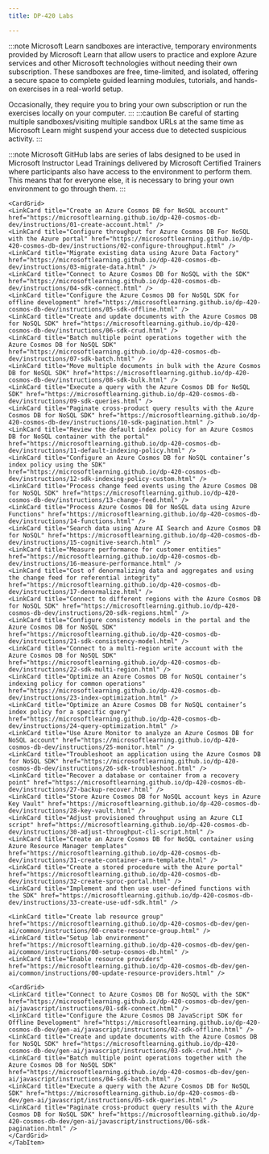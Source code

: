 ---
title: DP-420 Labs

---

<Tabs>
  <TabItem label="Microsoft Learn">

:::note 
Microsoft Learn sandboxes are interactive, temporary environments provided by Microsoft Learn that allow users to practice and explore Azure services and other Microsoft technologies without needing their own subscription. These sandboxes are free, time-limited, and isolated, offering a secure space to complete guided learning modules, tutorials, and hands-on exercises in a real-world setup.

Occasionally, they require you to bring your own subscription or run the exercises locally on your computer.
:::
:::caution 
Be careful of starting multiple sandboxes/visiting multiple sandbox URLs at the same time as Microsoft Learn might suspend your access due to detected suspicious activity. 
:::

  <CardGrid>  
    <LinkCard title="Create an Azure Cosmos DB for NoSQL account" href="https://learn.microsoft.com/training/modules/try-azure-cosmos-db-sql-api/4-exercise-create-account/?WT.mc_id=studentamb_165290" /> 
    <LinkCard title="Configure throughput for Azure Cosmos DB for NoSQL with the Azure portal" href="https://learn.microsoft.com/training/modules/configure-azure-cosmos-db-sql-api/7-exercise-configure-throughput-for-azure-portal/?WT.mc_id=studentamb_165290" /> 
    <LinkCard title="Migrate existing data using Azure Data Factory" href="https://learn.microsoft.com/training/modules/move-data-azure-cosmos-db-sql-api/6-exercise-migrate-existing-data-using-azure-data-factory/?WT.mc_id=studentamb_165290" /> 
    <LinkCard title="Connect to Azure Cosmos DB for NoSQL with the SDK" href="https://learn.microsoft.com/training/modules/use-azure-cosmos-db-sql-api-sdk/7-exercise-connect-to/?WT.mc_id=studentamb_165290" /> 
    <LinkCard title="Configure the Azure Cosmos DB for NoSQL SDK for offline development" href="https://learn.microsoft.com/training/modules/configure-azure-cosmos-db-sql-api-sdk/6-exercise-for-offline-development/?WT.mc_id=studentamb_165290" /> 
    <LinkCard title="Create and update documents with the Azure Cosmos DB for NoSQL SDK" href="https://learn.microsoft.com/training/modules/implement-azure-cosmos-db-sql-api-point-operations/8-exercise-create-update-documents-sdk/?WT.mc_id=studentamb_165290" /> 
    <LinkCard title="Batch multiple point operations together with the Azure Cosmos DB for NoSQL SDK" href="https://learn.microsoft.com/training/modules/perform-cross-document-transactional-operations-azure-cosmos-db-sql-api/4-exercise-batch-multiple-point-operations-together-sdk/?WT.mc_id=studentamb_165290" /> 
    <LinkCard title="Move multiple documents in bulk with the Azure Cosmos DB for NoSQL SDK" href="https://learn.microsoft.com/training/modules/process-bulk-data-azure-cosmos-db-sql-api/5-exercise-move-multiple-documents-bulk-sdk/?WT.mc_id=studentamb_165290" /> 
    <LinkCard title="Execute a query with the Azure Cosmos DB for NoSQL SDK" href="https://learn.microsoft.com/training/modules/query-azure-cosmos-db-sql-api/8-exercise-execute-sdk/?WT.mc_id=studentamb_165290" /> 
    <LinkCard title="Paginate cross-product query results with the Azure Cosmos DB for NoSQL SDK" href="https://learn.microsoft.com/training/modules/author-complex-queries-azure-cosmos-db-sql-api/6-exercise-paginate-cross-product-query-results-sdk/?WT.mc_id=studentamb_165290" /> 
    <LinkCard title="Enable the Azure Cosmos DB for NoSQL Vector Search feature" href="https://learn.microsoft.com/training/modules/build-generative-ai-applications-with-azure-cosmos-db-nosql/3-exercise-enable-azure-cosmos-db-nosql-vector-search/?WT.mc_id=studentamb_165290" /> 
    <LinkCard title="Generate vector embeddings with Azure OpenAI and store them in Azure Cosmos DB for NoSQL" href="https://learn.microsoft.com/training/modules/build-generative-ai-applications-with-azure-cosmos-db-nosql/5-exercise-generate-and-store-vectors/?WT.mc_id=studentamb_165290" /> 
    <LinkCard title="Build a Generative AI application with Python and Azure Cosmos DB for NoSQL" href="https://learn.microsoft.com/training/modules/build-generative-ai-applications-with-azure-cosmos-db-nosql/8-exercise-build-generative-ai-applications/?WT.mc_id=studentamb_165290" /> 
    <LinkCard title="Implement RAG with LangChain and Azure Cosmos DB for NoSQL Vector Search" href="https://learn.microsoft.com/training/modules/build-generative-ai-applications-with-azure-cosmos-db-nosql/10-exercise-implement-rag-with-langchain/?WT.mc_id=studentamb_165290" /> 
    <LinkCard title="Review the default index policy for an Azure Cosmos DB for NoSQL container with the portal" href="https://learn.microsoft.com/training/modules/define-indexes-azure-cosmos-db-sql-api/5-exercise-review-default-index-policy-for-container-portal/?WT.mc_id=studentamb_165290" /> 
    <LinkCard title="Configure an Azure Cosmos DB for NoSQL container's index policy with the portal" href="https://learn.microsoft.com/training/modules/customize-indexes-azure-cosmos-db-sql-api/4-exercise-configure-containers-index-policy-portal/?WT.mc_id=studentamb_165290" /> 
    <LinkCard title="Process change feed events using the Azure Cosmos DB for NoSQL SDK" href="https://learn.microsoft.com/training/modules/consume-azure-cosmos-db-sql-api-change-feed-use-sdk/6-exercise-process-change-feed-events-use-sdk/?WT.mc_id=studentamb_165290" /> 
    <LinkCard title="Process Azure Cosmos DB for NoSQL data using Azure Functions" href="https://learn.microsoft.com/training/modules/handle-events-azure-functions-azure-cosmos-db-sql-api-change-feed/5-exercise-archive-data-using-azure-functions/?WT.mc_id=studentamb_165290" /> 
    <LinkCard title="Search data using Azure Cognitive Search and Azure Cosmos DB for NoSQL" href="https://learn.microsoft.com/training/modules/search-azure-cosmos-db-sql-api-data-azure-cognitive-search/5-exercise-search-data-use-azure-cognitive-search/?WT.mc_id=studentamb_165290" /> 
    <LinkCard title="Measure performance for customer entities" href="https://learn.microsoft.com/training/modules/implement-non-relational-data-model/5-exercise-measure-performance-for-customer-entities/?WT.mc_id=studentamb_165290" /> 
    <LinkCard title="Exercise advanced modeling patterns" href="https://learn.microsoft.com/training/modules/design-data-partitioning-strategy/7-exercise-advanced-modeling-patterns/?WT.mc_id=studentamb_165290" /> 
    <LinkCard title="Connect different regions with the Azure Cosmos DB for NoSQL SDK" href="https://learn.microsoft.com/training/modules/configure-replication-manage-failovers-azure-cosmos-db/8-exercise-connect-different-regions-sql-api-sdk/?WT.mc_id=studentamb_165290" /> 
    <LinkCard title="Configure consistency models in the portal and the Azure Cosmos DB for NoSQL SDK" href="https://learn.microsoft.com/training/modules/use-consistency-models-azure-cosmos-db-sql-api/6-exercise-configure-consistency-models-portal-sdk/?WT.mc_id=studentamb_165290" /> 
    <LinkCard title="Connect multi-region write account with the Azure Cosmos DB for NoSQL SDK" href="https://learn.microsoft.com/training/modules/configure-multi-region-write-azure-cosmos-db-sql-api/6-exercise-connect-multi-region-write-account-sdk/?WT.mc_id=studentamb_165290" /> 
    <LinkCard title="Optimize an Azure Cosmos DB for NoSQL container's index policy for common operations" href="https://learn.microsoft.com/training/modules/choose-indexes-azure-cosmos-db-sql-api/5-exercise-optimize-containers-index-policy-common-operations/?WT.mc_id=studentamb_165290" /> 
    <LinkCard title="Optimize an Azure Cosmos DB for NoSQL container's index policy for a specific query" href="https://learn.microsoft.com/training/modules/measure-index-azure-cosmos-db-sql-api/6-exercise-optimize-containers-index-policy-for-specific-query/?WT.mc_id=studentamb_165290" /> 
    <LinkCard title="Use Azure Monitor to analyze an Azure Cosmos DB for NoSQL account" href="https://learn.microsoft.com/training/modules/measure-performance-azure-cosmos-db-sql-api/6-exercise-use-azure-monitor-to-analyze-account/?WT.mc_id=studentamb_165290" /> 
    <LinkCard title="Troubleshoot an application using the Azure Cosmos DB for NoSQL SDK" href="https://learn.microsoft.com/training/modules/monitor-responses-events-azure-cosmos-db-sql-api/7-exercise-troubleshoot-application-using-sdk/?WT.mc_id=studentamb_165290" /> 
    <LinkCard title="Recover a database or container from a recovery point" href="https://learn.microsoft.com/training/modules/implement-backup-restore-for-azure-cosmos-db-sql-api/5-exercise-recover-database-container-from-recovery-point/?WT.mc_id=studentamb_165290" /> 
    <LinkCard title="Store Azure Cosmos DB for NoSQL account keys in Azure Key Vault" href="https://learn.microsoft.com/training/modules/implement-security-azure-cosmos-db-sql-api/7-exercise-store-account-keys-azure-key-vault/?WT.mc_id=studentamb_165290" /> 
    <LinkCard title="Adjust provisioned throughput using an Azure CLI script" href="https://learn.microsoft.com/training/modules/write-scripts-for-azure-cosmos-db-sql-api/8-exercise-adjust-provisioned-throughput-using-azure-cli-script/?WT.mc_id=studentamb_165290" /> 
    <LinkCard title="Create an Azure Cosmos DB for NoSQL container using Azure Resource Manager templates" href="https://learn.microsoft.com/training/modules/create-resource-template-for-azure-cosmos-db-sql-api/7-exercise-create-container-using-azure-resource-manager-templates/?WT.mc_id=studentamb_165290" /> 
    <LinkCard title="Create a stored procedure with the Azure portal" href="https://learn.microsoft.com/training/modules/build-multi-item-transactions-azure-cosmos-db-sql-api/6-exercise-create-stored-procedure-azure-portal/?WT.mc_id=studentamb_165290" /> 
  </CardGrid>
  </TabItem>

  <TabItem label="Microsoft GitHub">

:::note 
Microsoft GitHub labs are series of labs designed to be used in Microsoft Instructor Lead Trainings delivered by Microsoft Certified Trainers where participants also have access to the environment to perform them. This means that for everyone else, it is necessary to bring your own environment to go through them. 
:::

<Tabs>
  <TabItem label="C#">
    <LinkCard title="Create lab resource group" href="https://microsoftlearning.github.io/dp-420-cosmos-db-dev/instructions/00-create-resource-group.html" /> 
    <LinkCard title="Setup lab environment" href="https://microsoftlearning.github.io/dp-420-cosmos-db-dev/instructions/00-setup-environment.html" /> 
    <LinkCard title="Enable resource providers" href="https://microsoftlearning.github.io/dp-420-cosmos-db-dev/instructions/00-update-resource-providers.html" /> 

    <CardGrid>
    <LinkCard title="Create an Azure Cosmos DB for NoSQL account" href="https://microsoftlearning.github.io/dp-420-cosmos-db-dev/instructions/01-create-account.html" /> 
    <LinkCard title="Configure throughput for Azure Cosmos DB For NoSQL with the Azure portal" href="https://microsoftlearning.github.io/dp-420-cosmos-db-dev/instructions/02-configure-throughput.html" /> 
    <LinkCard title="Migrate existing data using Azure Data Factory" href="https://microsoftlearning.github.io/dp-420-cosmos-db-dev/instructions/03-migrate-data.html" /> 
    <LinkCard title="Connect to Azure Cosmos DB for NoSQL with the SDK" href="https://microsoftlearning.github.io/dp-420-cosmos-db-dev/instructions/04-sdk-connect.html" /> 
    <LinkCard title="Configure the Azure Cosmos DB for NoSQL SDK for offline development" href="https://microsoftlearning.github.io/dp-420-cosmos-db-dev/instructions/05-sdk-offline.html" /> 
    <LinkCard title="Create and update documents with the Azure Cosmos DB for NoSQL SDK" href="https://microsoftlearning.github.io/dp-420-cosmos-db-dev/instructions/06-sdk-crud.html" /> 
    <LinkCard title="Batch multiple point operations together with the Azure Cosmos DB for NoSQL SDK" href="https://microsoftlearning.github.io/dp-420-cosmos-db-dev/instructions/07-sdk-batch.html" /> 
    <LinkCard title="Move multiple documents in bulk with the Azure Cosmos DB for NoSQL SDK" href="https://microsoftlearning.github.io/dp-420-cosmos-db-dev/instructions/08-sdk-bulk.html" /> 
    <LinkCard title="Execute a query with the Azure Cosmos DB for NoSQL SDK" href="https://microsoftlearning.github.io/dp-420-cosmos-db-dev/instructions/09-sdk-queries.html" /> 
    <LinkCard title="Paginate cross-product query results with the Azure Cosmos DB for NoSQL SDK" href="https://microsoftlearning.github.io/dp-420-cosmos-db-dev/instructions/10-sdk-pagination.html" /> 
    <LinkCard title="Review the default index policy for an Azure Cosmos DB for NoSQL container with the portal" href="https://microsoftlearning.github.io/dp-420-cosmos-db-dev/instructions/11-default-indexing-policy.html" /> 
    <LinkCard title="Configure an Azure Cosmos DB for NoSQL container’s index policy using the SDK" href="https://microsoftlearning.github.io/dp-420-cosmos-db-dev/instructions/12-sdk-indexing-policy-custom.html" /> 
    <LinkCard title="Process change feed events using the Azure Cosmos DB for NoSQL SDK" href="https://microsoftlearning.github.io/dp-420-cosmos-db-dev/instructions/13-change-feed.html" /> 
    <LinkCard title="Process Azure Cosmos DB for NoSQL data using Azure Functions" href="https://microsoftlearning.github.io/dp-420-cosmos-db-dev/instructions/14-functions.html" /> 
    <LinkCard title="Search data using Azure AI Search and Azure Cosmos DB for NoSQL" href="https://microsoftlearning.github.io/dp-420-cosmos-db-dev/instructions/15-cognitive-search.html" /> 
    <LinkCard title="Measure performance for customer entities" href="https://microsoftlearning.github.io/dp-420-cosmos-db-dev/instructions/16-measure-performance.html" /> 
    <LinkCard title="Cost of denormalizing data and aggregates and using the change feed for referential integrity" href="https://microsoftlearning.github.io/dp-420-cosmos-db-dev/instructions/17-denormalize.html" /> 
    <LinkCard title="Connect to different regions with the Azure Cosmos DB for NoSQL SDK" href="https://microsoftlearning.github.io/dp-420-cosmos-db-dev/instructions/20-sdk-regions.html" /> 
    <LinkCard title="Configure consistency models in the portal and the Azure Cosmos DB for NoSQL SDK" href="https://microsoftlearning.github.io/dp-420-cosmos-db-dev/instructions/21-sdk-consistency-model.html" /> 
    <LinkCard title="Connect to a multi-region write account with the Azure Cosmos DB for NoSQL SDK" href="https://microsoftlearning.github.io/dp-420-cosmos-db-dev/instructions/22-sdk-multi-region.html" /> 
    <LinkCard title="Optimize an Azure Cosmos DB for NoSQL container’s indexing policy for common operations" href="https://microsoftlearning.github.io/dp-420-cosmos-db-dev/instructions/23-index-optimization.html" /> 
    <LinkCard title="Optimize an Azure Cosmos DB for NoSQL container’s index policy for a specific query" href="https://microsoftlearning.github.io/dp-420-cosmos-db-dev/instructions/24-query-optimization.html" /> 
    <LinkCard title="Use Azure Monitor to analyze an Azure Cosmos DB for NoSQL account" href="https://microsoftlearning.github.io/dp-420-cosmos-db-dev/instructions/25-monitor.html" /> 
    <LinkCard title="Troubleshoot an application using the Azure Cosmos DB for NoSQL SDK" href="https://microsoftlearning.github.io/dp-420-cosmos-db-dev/instructions/26-sdk-troubleshoot.html" /> 
    <LinkCard title="Recover a database or container from a recovery point" href="https://microsoftlearning.github.io/dp-420-cosmos-db-dev/instructions/27-backup-recover.html" /> 
    <LinkCard title="Store Azure Cosmos DB for NoSQL account keys in Azure Key Vault" href="https://microsoftlearning.github.io/dp-420-cosmos-db-dev/instructions/28-key-vault.html" /> 
    <LinkCard title="Adjust provisioned throughput using an Azure CLI script" href="https://microsoftlearning.github.io/dp-420-cosmos-db-dev/instructions/30-adjust-throughput-cli-script.html" /> 
    <LinkCard title="Create an Azure Cosmos DB for NoSQL container using Azure Resource Manager templates" href="https://microsoftlearning.github.io/dp-420-cosmos-db-dev/instructions/31-create-container-arm-template.html" /> 
    <LinkCard title="Create a stored procedure with the Azure portal" href="https://microsoftlearning.github.io/dp-420-cosmos-db-dev/instructions/32-create-sproc-portal.html" /> 
    <LinkCard title="Implement and then use user-defined functions with the SDK" href="https://microsoftlearning.github.io/dp-420-cosmos-db-dev/instructions/33-create-use-udf-sdk.html" /> 
  </CardGrid>
    </TabItem>
</Tabs>
  </TabItem>

  <TabItem label="GenAI">

    <LinkCard title="Create lab resource group" href="https://microsoftlearning.github.io/dp-420-cosmos-db-dev/gen-ai/common/instructions/00-create-resource-group.html" /> 
    <LinkCard title="Setup lab environment" href="https://microsoftlearning.github.io/dp-420-cosmos-db-dev/gen-ai/common/instructions/00-setup-cosmos-db.html" /> 
    <LinkCard title="Enable resource providers" href="https://microsoftlearning.github.io/dp-420-cosmos-db-dev/gen-ai/common/instructions/00-update-resource-providers.html" /> 
<Tabs>
  <TabItem label="JavaScript">
    <LinkCard title="Setup lab environment" href="https://microsoftlearning.github.io/dp-420-cosmos-db-dev/gen-ai/javascript/instructions/00-setup-lab-environment.html" /> 

    <CardGrid>
    <LinkCard title="Connect to Azure Cosmos DB for NoSQL with the SDK" href="https://microsoftlearning.github.io/dp-420-cosmos-db-dev/gen-ai/javascript/instructions/01-sdk-connect.html" /> 
    <LinkCard title="Configure the Azure Cosmos DB JavaScript SDK for Offline Development" href="https://microsoftlearning.github.io/dp-420-cosmos-db-dev/gen-ai/javascript/instructions/02-sdk-offline.html" /> 
    <LinkCard title="Create and update documents with the Azure Cosmos DB for NoSQL SDK" href="https://microsoftlearning.github.io/dp-420-cosmos-db-dev/gen-ai/javascript/instructions/03-sdk-crud.html" /> 
    <LinkCard title="Batch multiple point operations together with the Azure Cosmos DB for NoSQL SDK" href="https://microsoftlearning.github.io/dp-420-cosmos-db-dev/gen-ai/javascript/instructions/04-sdk-batch.html" /> 
    <LinkCard title="Execute a query with the Azure Cosmos DB for NoSQL SDK" href="https://microsoftlearning.github.io/dp-420-cosmos-db-dev/gen-ai/javascript/instructions/05-sdk-queries.html" /> 
    <LinkCard title="Paginate cross-product query results with the Azure Cosmos DB for NoSQL SDK" href="https://microsoftlearning.github.io/dp-420-cosmos-db-dev/gen-ai/javascript/instructions/06-sdk-pagination.html" /> 
    </CardGrid>
    </TabItem>

  <TabItem label="Python">

  <CardGrid>
    <LinkCard title="Connect to Azure Cosmos DB for NoSQL with the SDK" href="https://microsoftlearning.github.io/dp-420-cosmos-db-dev/gen-ai/python/instructions/01-sdk-connect.html" /> 
    <LinkCard title="Configure the Azure Cosmos DB Python SDK for Offline Development" href="https://microsoftlearning.github.io/dp-420-cosmos-db-dev/gen-ai/python/instructions/02-sdk-offline.html" /> 
    <LinkCard title="Create and update documents with the Azure Cosmos DB for NoSQL SDK" href="https://microsoftlearning.github.io/dp-420-cosmos-db-dev/gen-ai/python/instructions/03-sdk-crud.html" /> 
    <LinkCard title="Batch multiple point operations together with the Azure Cosmos DB for NoSQL SDK" href="https://microsoftlearning.github.io/dp-420-cosmos-db-dev/gen-ai/python/instructions/04-sdk-batch.html" /> 
    <LinkCard title="Execute a query with the Azure Cosmos DB for NoSQL SDK" href="https://microsoftlearning.github.io/dp-420-cosmos-db-dev/gen-ai/python/instructions/05-sdk-queries.html" /> 
    <LinkCard title="Paginate cross-product query results with the Azure Cosmos DB for NoSQL SDK" href="https://microsoftlearning.github.io/dp-420-cosmos-db-dev/gen-ai/python/instructions/06-sdk-pagination.html" /> 
    <LinkCard title="Enable Vector Search for Azure Cosmos DB for NoSQL" href="https://microsoftlearning.github.io/dp-420-cosmos-db-dev/gen-ai/python/instructions/07-01-enable-azure-cosmos-db-nosql-vector-search.html" /> 
    <LinkCard title="Generate vector embeddings with Azure OpenAI and store them in Azure Cosmos DB for NoSQL" href="https://microsoftlearning.github.io/dp-420-cosmos-db-dev/gen-ai/python/instructions/07-02-generate-and-store-vectors.html" /> 
    <LinkCard title="Build a copilot with Python and Azure Cosmos DB for NoSQL" href="https://microsoftlearning.github.io/dp-420-cosmos-db-dev/gen-ai/python/instructions/07-03-build-copilot.html" /> 
    <LinkCard title="Implement RAG with LangChain and Azure Cosmos DB for NoSQL Vector Search" href="https://microsoftlearning.github.io/dp-420-cosmos-db-dev/gen-ai/python/instructions/07-04-implement-rag-with-langchain.html" /> 
  </CardGrid>
  </TabItem>
</Tabs>

</TabItem>
</Tabs>
